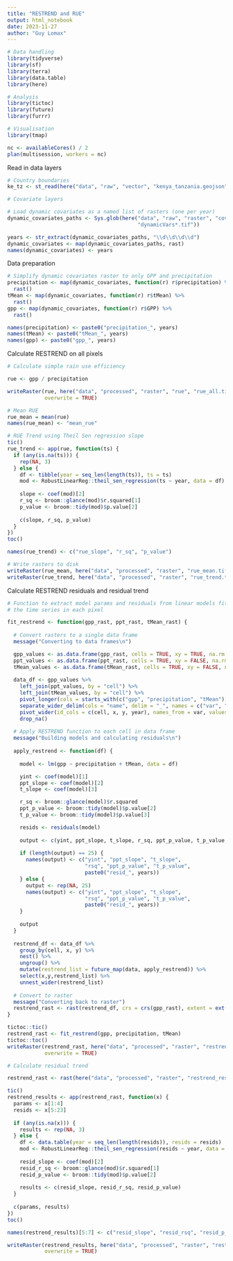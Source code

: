 ```yaml
---
title: "RESTREND and RUE"
output: html_notebook
date: 2023-11-27
author: "Guy Lomax"
---
```


```r

# Data handling
library(tidyverse)
library(sf)
library(terra)
library(data.table)
library(here)

# Analysis
library(tictoc)
library(future)
library(furrr)

# Visualisation
library(tmap)

nc <- availableCores() / 2
plan(multisession, workers = nc)


```


Read in data layers

```r

# Country boundaries
ke_tz <- st_read(here("data", "raw", "vector", "kenya_tanzania.geojson"))

# Covariate layers

# Load dynamic covariates as a named list of rasters (one per year)
dynamic_covariates_paths <- Sys.glob(here("data", "raw", "raster", "covariateMaps",
                                          "dynamicVars*.tif"))

years <- str_extract(dynamic_covariates_paths, "\\d\\d\\d\\d")
dynamic_covariates <- map(dynamic_covariates_paths, rast)
names(dynamic_covariates) <- years


```


Data preparation

```r

# Simplify dynamic covariates raster to only GPP and precipitation
precipitation <- map(dynamic_covariates, function(r) r$precipitation) %>%
  rast()
tMean <- map(dynamic_covariates, function(r) r$tMean) %>%
  rast()
gpp <- map(dynamic_covariates, function(r) r$GPP) %>%
  rast()

names(precipitation) <- paste0("precipitation_", years)
names(tMean) <- paste0("tMean_", years)
names(gpp) <- paste0("gpp_", years)

```



Calculate RESTREND on all pixels

```r

# Calculate simple rain use efficiency

rue <- gpp / precipitation

writeRaster(rue, here("data", "processed", "raster", "rue", "rue_all.tif"),
            overwrite = TRUE)

# Mean RUE
rue_mean = mean(rue)
names(rue_mean) <- "mean_rue"

# RUE Trend using Theil Sen regression slope
tic()
rue_trend <- app(rue, function(ts) {
  if (any(is.na(ts))) {
    rep(NA, 3)
  } else {
    df <- tibble(year = seq_len(length(ts)), ts = ts)
    mod <- RobustLinearReg::theil_sen_regression(ts ~ year, data = df)
    
    slope <- coef(mod)[2]
    r_sq <- broom::glance(mod)$r.squared[1]
    p_value <- broom::tidy(mod)$p.value[2]
    
    c(slope, r_sq, p_value)
  }
})
toc()

names(rue_trend) <- c("rue_slope", "r_sq", "p_value")

# Write rasters to disk
writeRaster(rue_mean, here("data", "processed", "raster", "rue_mean.tif"), overwrite = TRUE)
writeRaster(rue_trend, here("data", "processed", "raster", "rue_trend.tif"), overwrite = TRUE)

```

Calculate RESTREND residuals and residual trend

``` r

# Function to extract model params and residuals from linear models fitted to
# the time series in each pixel

fit_restrend <- function(gpp_rast, ppt_rast, tMean_rast) {
  
  # Convert rasters to a single data frame
  message("Converting to data frames\n")

  gpp_values <- as.data.frame(gpp_rast, cells = TRUE, xy = TRUE, na.rm = T)
  ppt_values <- as.data.frame(ppt_rast, cells = TRUE, xy = FALSE, na.rm = T)
  tMean_values <- as.data.frame(tMean_rast, cells = TRUE, xy = FALSE, na.rm = T)
  
  data_df <- gpp_values %>%
    left_join(ppt_values, by = "cell") %>%
    left_join(tMean_values, by = "cell") %>%
    pivot_longer(cols = starts_with(c("gpp", "precipitation", "tMean"))) %>%
    separate_wider_delim(cols = "name", delim = "_", names = c("var", "year")) %>%
    pivot_wider(id_cols = c(cell, x, y, year), names_from = var, values_from = value) %>%
    drop_na()
  
  # Apply RESTREND function to each cell in data frame
  message("Building models and calculating residuals\n")
  
  apply_restrend <- function(df) {
    
    model <- lm(gpp ~ precipitation + tMean, data = df)

    yint <- coef(model)[1]
    ppt_slope <- coef(model)[2]
    t_slope <- coef(model)[3]

    r_sq <- broom::glance(model)$r.squared
    ppt_p_value <- broom::tidy(model)$p.value[2]
    t_p_value <- broom::tidy(model)$p.value[3]

    resids <- residuals(model)
    
    output <- c(yint, ppt_slope, t_slope, r_sq, ppt_p_value, t_p_value, resids)
    
    if (length(output) == 25) {
      names(output) <- c("yint", "ppt_slope", "t_slope",
                         "rsq", "ppt_p_value", "t_p_value", 
                         paste0("resid_", years))
    } else {
      output <- rep(NA, 25)
      names(output) <- c("yint", "ppt_slope", "t_slope",
                         "rsq", "ppt_p_value", "t_p_value", 
                         paste0("resid_", years))
    }
    
    output
  }
  
  restrend_df <- data_df %>%
    group_by(cell, x, y) %>%
    nest() %>%
    ungroup() %>%
    mutate(restrend_list = future_map(data, apply_restrend)) %>%
    select(x,y,restrend_list) %>%
    unnest_wider(restrend_list)
  
  # Convert to raster
  message("Converting back to raster")
  restrend_rast <- rast(restrend_df, crs = crs(gpp_rast), extent = ext(gpp_rast))
}

tictoc::tic()
restrend_rast <- fit_restrend(gpp, precipitation, tMean)
tictoc::toc()
writeRaster(restrend_rast, here("data", "processed", "raster", "restrend_resids.tif"),
            overwrite = TRUE)

# Calculate residual trend

restrend_rast <- rast(here("data", "processed", "raster", "restrend_resids.tif"))

tic()
restrend_results <- app(restrend_rast, function(x) {
  params <- x[1:4]
  resids <- x[5:23]
  
  if (any(is.na(x))) {
    results <- rep(NA, 3)
  } else {
    df <- data.table(year = seq_len(length(resids)), resids = resids)
    mod <- RobustLinearReg::theil_sen_regression(resids ~ year, data = df)
    
    resid_slope <- coef(mod)[2]
    resid_r_sq <- broom::glance(mod)$r.squared[1]
    resid_p_value <- broom::tidy(mod)$p.value[2]
    
    results <- c(resid_slope, resid_r_sq, resid_p_value)
  }
  
  c(params, results)
})
toc()

names(restrend_results)[5:7] <- c("resid_slope", "resid_rsq", "resid_p_value")

writeRaster(restrend_results, here("data", "processed", "raster", "restrend_results.tif"),
            overwrite = TRUE)

```

